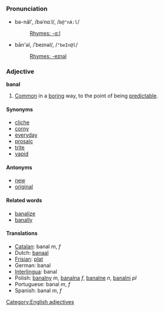 =={{en}}==
[[Category:English adjectives]]
===Pronunciation===
*bə-näl', /bəˈnɑːl/, /<tt>b@"nA:l</tt>/
*:[[Rhymes:English:-ɑːl|Rhymes: -ɑːl]]
*bān'əl, /ˈbeɪnəl/, /<tt>"beIn@l</tt>/
*:[[Rhymes:English:-eɪnəl|Rhymes: -eɪnəl]]

===Adjective===
'''banal'''
# [[Common]] in a [[boring]] way, to the point of being [[predictable]].
====Synonyms====
* [[cliche]]
* [[corny]]
* [[everyday]]
* [[prosaic]]
* [[trite]]
* [[vapid]]

====Antonyms====
* [[new]]
* [[original]]

====Related words====
* [[banalize]]
* [[banally]]

====Translations====
*[[Catalan]]: banal ''m'', ''f''
*Dutch: [[banaal]]
*[[Frisian]]: [[plat]]
*German: banal
*[[Interlingua]]: banal
*Polish: [[banalny]] ''m'', [[banalna]] ''f'', [[banalne]] ''n'', [[banalni]] ''pl''
*Portuguese: banal ''m'', ''f''
*Spanish: banal ''m'', ''f''